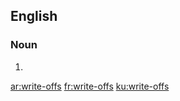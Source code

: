 ==English==

===Noun===
{{head|en}}

# {{plural of|write-off}}

[[ar:write-offs]]
[[fr:write-offs]]
[[ku:write-offs]]